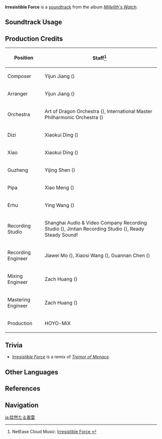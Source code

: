 {{Soundtrack Infobox
|image          = Millelith's Watch.png
|album          = Millelith's Watch
|disc           = 3
|number         = 35
|featured       =
|featured2      =
|featured3      =
|featured_disc  =
|featured_disc2 =
|featured_disc3 =
|youtube_id     = mDmE9taqiVs
|spotify_id     = 2w8imiOa0lvOAdcJDYT0gj
|previous       = Stories of Remote Antiquity
|next           = Tremor of Menace
}}
'''Irresistible Force''' is a [[soundtrack]] from the album ''[[Millelith's Watch]]''.

==Soundtrack Usage==
{{Soundtrack Usage
|quest    = 
|location = 
|domain   = Chamber of Twisted Cranes//combat;;City of Hidden Runes//combat;;Realm of Snaring Illusions//combat;;Entanglement of Past Dreams//combat;;Lovely Dreams (Domain)//combat
|eventgameplay = Perilous Trail (Event)//combat
}}

==Production Credits==
{| class="wikitable"
! Position
! Staff<ref>NetEase Cloud Music: [https://music.163.com/#/song?id=1956543020 Irresistible Force {{zh|势若风雷}}]</ref>
|-
! Composer
| Yijun Jiang ({{zh|姜以君}})
|-
! Arranger
| Yijun Jiang ({{zh|姜以君}})
|-
! Orchestra
| Art of Dragon Orchestra ({{zh|龙之艺交响乐团}}), International Master Philharmonic Orchestra ({{zh|国际首席爱乐乐团}})
|-
! Dizi
| Xiaokui Ding ({{zh|丁晓逵}})
|-
! Xiao
| Xiaokui Ding ({{zh|丁晓逵}})
|-
! Guzheng
| Yijing Shen ({{zh|申依靖}})
|-
! Pipa
| Xiao Meng ({{zh|孟霄}})
|-
! Erhu
| Ying Wang ({{zh|王颖}})
|-
! Recording Studio
| Shanghai Audio & Video Company Recording Studio ({{zh|上海音像公司录音棚}}), Jintian Recording Studio ({{zh|金田录音棚}}), Ready Steady Sound!
|-
! Recording Engineer
| Jiawei Mo ({{zh|莫家伟}}), Xiaosi Wang ({{zh|王小四}}), Guannan Chen ({{zh|陈冠男}})
|-
! Mixing Engineer
| Zach Huang ({{zh|黄巍}})
|-
! Mastering Engineer
| Zach Huang ({{zh|黄巍}})
|-
! Production
| HOYO-MiX
|}
<!--
==Gallery==
<gallery>
</gallery>
-->

==Trivia==
* <section begin="TremorOfMenaceRemix" />''[[Irresistible Force]]'' is a remix of ''[[Tremor of Menace]]''.<section end="TremorOfMenaceRemix" />

==Other Languages==
{{Other Languages
|en      = Irresistible Force
|zhs     = 势若风雷
|zhs_rm  = Shì Ruò Fēngléi
|zhs_tl   = 
|ja      = 猛然たる風雷
|ja_rm   = Mouzen Taru Fuurai{{Assumed}}
|ja_tl   = Fierce Wind and Thunder
}}

==References==
{{Reflist}}

==Navigation==
{{Soundtrack Navbox|Millelith's Watch}}

[[ja:猛然たる風雷]]